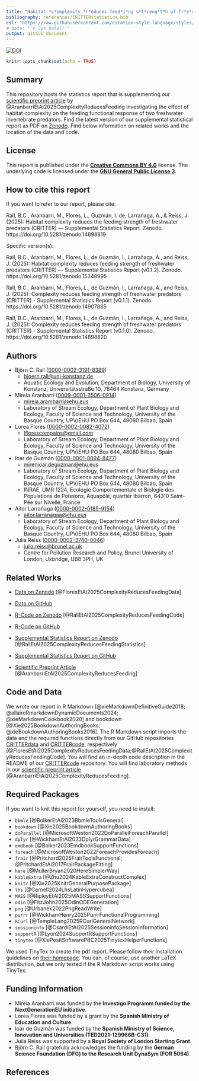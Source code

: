 ```yaml
---
title: "Habitat *c*omplexity *r*educes feed*i*ng s*t*reng*t*h of fr*e*shwater p*r*edators (CRITTER) — Supplemental Statistics Report"
bibliography: references/CRITTERstatistics.bib
csl: "https://raw.githubusercontent.com/citation-style-language/styles/refs/heads/master/dependent/journal-of-animal-ecology.csl"
# date: "`r Sys.Date()`"
output: github_document
---
```


[![DOI](https://zenodo.org/badge/DOI/10.5281/zenodo.15348995.svg)](https://doi.org/10.5281/zenodo.15348995)

```r
knitr::opts_chunk$set(echo = TRUE)
```

## Summary

This repository hosts the statistics report that is supplementing our [scientific preprint article](https://doi.org/10.1101/2025.02.22.639633) by @AranbarriEtAl2025ComplexityReducesFeeding investigating the effect of habitat complexity on the feeding functional response of two freshwater invertebrate predators. Find the latest version of our supplemental statistical report as PDF on [Zenodo](https://doi.org/10.5281/zenodo.14898819). Find below information on related works and the location of the data and code.

## License

This report is published under the [**Creative Commons BY 4.0**](https://creativecommons.org/licenses/by/4.0/) license. The underlying code is licensed under the [**GNU General Public License 3**](https://www.gnu.org/licenses/gpl-3.0.html).

## How to cite this report

If you want to refer to our report, please cite:

Rall, B.C., Aranbarri, M., Flores, L., Guzmán, I. de, Larrañaga, A., & Reiss, J.(2025): Habitat complexity reduces the feeding strength of freshwater predators (CRITTER) — Supplemental Statistics Report. Zenodo. https://doi.org/10.5281/zenodo.14898819

Specific version(s):

Rall, B.C., Aranbarri, M., Flores, L., de Guzmán, I., Larrañaga, A., and Reiss, J. (2025): Habitat complexity reduces feeding strength of freshwater predators (CRITTER) — Supplemental Statistics Report (v0.1.2). Zenodo. https://doi.org/10.5281/zenodo.15348995

Rall, B.C., Aranbarri, M., Flores, L., de Guzmán, I., Larrañaga, A., and Reiss, J. (2025): Complexity reduces feeding strength of freshwater predators (CRITTER) - Supplemental Statistics Report (v0.1.1). Zenodo. https://doi.org/10.5281/zenodo.14907885

Rall, B.C., Aranbarri, M., Flores, L., de Guzmán, I., Larrañaga, A., and Reiss, J. (2025): Complexity reduces feeding strength of freshwater predators (CRITTER) - Supplemental Statistics Report (v0.1.0). Zenodo. https://doi.org/10.5281/zenodo.14898820


## Authors

-   Björn C. Rall ([0000-0002-3191-8389](https://orcid.org/0000-0002-3191-8389))
    -   [bjoern.rall@uni-konstanz.de](mailto:bjoern.rall@uni-konstanz.de)
    -   Aquatic Ecology and Evolution, Department of Biology, University of Konstanz, Universitätsstraße 10, 78464 Konstanz, Germany
-   Mireia Aranbarri ([0009-0001-3506-0914](https://orcid.org/0009-0001-3506-0914))
    -   [mireia.arambarri@ehu.eus](mailto:mireia.arambarri@ehu.eus)
    -   Laboratory of Stream Ecology, Department of Plant Biology and Ecology, Faculty of Science and Technology, University of the Basque Country, UPV/EHU PO Box 644, 48080 Bilbao, Spain
-   Lorea Flores ([0000-0002-0082-4072](https://orcid.org/0000-0002-0082-4072))
    -   [lflorescompains@gmail.com](mailto:lflorescompains@gmail.com)
    -   Laboratory of Stream Ecology, Department of Plant Biology and Ecology, Faculty of Science and Technology, University of the Basque Country, UPV/EHU PO Box 644, 48080 Bilbao, Spain
-   Ioar de Guzmán ([0000-0001-8894-8477](https://orcid.org/0000-0001-8894-8477))
    -   [mirenioar.deguzman@ehu.eus](mailto:mirenioar.deguzman@ehu.eus)
    -   Laboratory of Stream Ecology, Department of Plant Biology and Ecology, Faculty of Science and Technology, University of the Basque Country, UPV/EHU PO Box 644, 48080 Bilbao, Spain
    -   INRAE, UMR 1224, Ecologie Comportementale et Biologie des Populations de Poissons, Aquapôle, quartier Ibarron, 64310 Saint-Pée sur Nivelle, France
-   Aitor Larrañaga ([0000-0002-0185-9154](https://orcid.org/0000-0002-0185-9154))
    -   [aitor.larranagaa@ehu.eus](mailto:aitor.larranagaa@ehu.eus)
    -   Laboratory of Stream Ecology, Department of Plant Biology and Ecology, Faculty of Science and Technology, University of the Basque Country, UPV/EHU PO Box 644, 48080 Bilbao, Spain
-   Julia Reiss ([0000-0002-3740-0046](https://orcid.org/0000-0002-3740-0046))
    -   [julia.reiss@brunel.ac.uk](mailto:julia.reiss@brunel.ac.uk)
    -   Centre for Pollution Research and Policy, Brunel University of London, Uxbridge, UB8 3PH, UK

## Related Works

-   [Data on Zenodo](https://doi.org/10.5281/zenodo.14891980) [@FloresEtAl2025ComplexityReducesFeedingData]

-   [Data on GitHub](https://github.com/b-c-r/CRITTERdata)

-   [R-Code on Zenodo](https://doi.org/10.5281/zenodo.14894598) [@RallEtAl2025ComplexityReducesFeedingCode]

-   [R-Code on GitHub](https://github.com/b-c-r/CRITTERcode)

-   [Supplemental Statistics Report on Zenodo](https://doi.org/10.5281/zenodo.14898819) [@RallEtAl2025ComplexityReducesFeedingStatistics]

-   [Supplemental Statistics Report on GitHub](https://github.com/b-c-r/CRITTERstatistics)

-   [Scientific Preprint Article](https://doi.org/10.1101/2025.02.22.639633) [@AranbarriEtAl2025ComplexityReducesFeeding]

## Code and Data

We wrote our report in R Markdown [@xieMarkdownDefinitiveGuide2018; @allaireRmarkdownDynamicDocuments2024; @xieMarkdownCookbook2020] and bookdown [@Xie2025BookdownAuthoringBooks; @xieBookdownAuthoringBooks2016]. The R Markdown script imports the data and the required functions directly from our GitHub repositories [CRITTERdata](https://github.com/b-c-r/CRITTERdata) and [CRITTERcode](https://github.com/b-c-r/CRITTERcode), respectively [@FloresEtAl2025ComplexityReducesFeedingData;@RallEtAl2025ComplexityReducesFeedingCode]. You will find an in-depth code description in the README of our [CRITTERcode](https://github.com/b-c-r/CRITTERcode) repository. You will find laboratory methods in our [scientific preprint article](https://doi.org/10.1101/2025.02.22.639633) [@AranbarriEtAl2025ComplexityReducesFeeding].

## Required Packages

If you want to knit this report for yourself, you need to install:

- `bbmle` [@BolkerEtAl2023BbmleToolsGeneral]
- `bookdown` [@Xie2025BookdownAuthoringBooks]
- `doParallel` [@MicrosoftWeston2022DoParallelForeachParallel]
- `dplyr` [@WickhamEtAl2023DplyrGrammarData]
- `emdbook` [@Bolker2023EmdbookSupportFunctions]
- `foreach` [@MicrosoftWeston2022ForeachProvidesForeach]
- `frair` [@Pritchard2025FrairToolsFunctional; @PritchardEtAl2017FrairPackageFitting]
- `here` [@MullerBryan2020HereSimplerWay]
- `kableExtra` [@Zhu2024KableExtraConstructComplex]
- `knitr` [@Xie2025KnitrGeneralPurposePackage]
- `lhs` [@Carnell2024LhsLatinHypercubea]
- `MASS` [@RipleyEtAl2025MASSSupportFunctions]
- `odin` [@FitzJohn2025OdinODEGeneration]
- `png` [@Urbanek2022PngReadWrite]
- `purrr` [@WickhamHenry2025PurrrFunctionalProgramming]
- `RCurl` [@TempleLang2025RCurlGeneralNetwork]
- `sessioninfo` [@CsardiEtAl2025SessioninfoSessionInformation]
- `supportR` [@Lyon2024SupportRSupportFunctions]
- `tinytex` [@XiePositSoftwarePBC2025TinytexHelperFunctions]

We used TinyTex to create the pdf report. Please follow their installation guidelines on [their homepage](https://yihui.org/tinytex/). You can, of course, use another LaTeX distribution, but we only tested if the R Markdown script works using TinyTex.

## Funding Information

-   Mireia Aranbarri was funded by the **Investigo Programm funded by the NextGenerationEU initiative**.
-   Lorea Flores was funded by a grant by the **Spanish Ministry of Education and Culture**.
-   Ioar de Guzmán was funded by the **Spanish Ministry of Science, Innovation and Universities (TED2021-129966B-C31)**.
-   Julia Reiss was supported by a **Royal Society of London Starting Grant**.
-   Björn C. Rall gratefully acknowledges the funding by the **German Science Foundation (DFG) to the Research Unit DynaSym (FOR 5064)**.

## References
